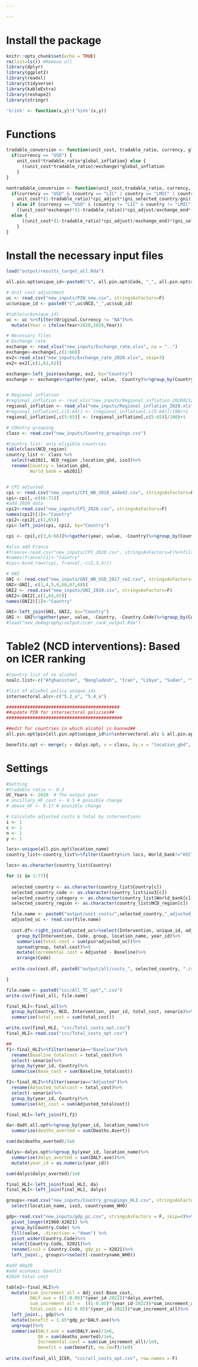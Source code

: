 ```yaml
---

---
```

# Install the package
```r
knitr::opts_chunk$set(echo = TRUE)
rm(list=ls()) #Remove all
library(dplyr)
library(ggplot2)
library(readxl)
library(tidyverse)
library(kableExtra)
library(reshape2)
library(stringr)

'%!in%' <- function(x,y)!('%in%'(x,y))
```

# Functions
```r
tradable_conversion <- function(unit_cost, tradable_ratio, currency, global_inflation, exchange){
  if(currency == "USD") {
    unit_cost*tradable_ratio*global_inflation} else {
      ((unit_cost*tradable_ratio)/exchange)*global_inflation
    }
}

nontradable_conversion <- function(unit_cost,tradable_ratio, currency, cpi_adjust, exchange,country, exchange_end, gni, gni_selected_country){
  if(currency == "USD" & (country == "LIC" | country == "LMIC" | country == "LIC+LMIC+UMIC")) {
    unit_cost*(1-tradable_ratio)*cpi_adjust*(gni_selected_country/gni)
  } else if (currency == "USD" & (country != "LIC" & country != "LMIC" & country != "LIC+LMIC+UMIC")){
    ((unit_cost*exchange)*(1-tradable_ratio))*cpi_adjust/exchange_end*(gni_selected_country/gni)} 
  else {
      ((unit_cost*(1-tradable_ratio)*cpi_adjust)/exchange_end)*(gni_selected_country/gni)
    }
}
```

# Install the necessary input files
```r
load("output/results_target_all.Rda")

all.pin.opt$unique_id<-paste0("C", all.pin.opt$Code, "_", all.pin.opt$sub_id)

# Unit cost adjustment
uc <- read.csv("new_inputs/PIN_new.csv", stringsAsFactors=F)
uc$unique_id <- paste0("C",uc$NCD,"_",uc$sub_id)

#table(uc$unique_id)
uc <- uc %>%filter(Original.Currency != "NA")%>%
  mutate(Year = ifelse(Year>2020,2020,Year))

# Necessary files
# Exchange rate
exchange <- read_xlsx("new_inputs/Exchange_rate.xlsx", na = "..")
exchange<-exchange[,c(1:60)]
ex2<-read_xlsx("new_inputs/Exchange_rate_2020.xlsx", skip=3)
ex2<-ex2[,c(1,61,62)]

exchange<-left_join(exchange, ex2, by="Country")
exchange <- exchange%>%gather(year, value, -Country)%>%group_by(Country)%>%fill(value)%>%spread(year, value)


# Regional inflation
#regional_inflation <- read_xls("new_inputs/Regional_inflation_20200212.xls", sheet = "Data")
regional_inflation <- read_xls("new_inputs/Regional_inflation_2020.xls", sheet = "Data", skip=3)
#regional_inflation[,c(5:64)] <- (regional_inflation[,c(5:64)]/100)+1
regional_inflation[,c(5:65)] <- (regional_inflation[,c(5:65)]/100)+1

# COUntry grouping
class <- read.csv("new_inputs/Country_groupings.csv")

#Country list: only eligible countries
table(class$NCD_region)
country_list <- class %>% 
  select(wb2021, NCD_region ,location_gbd, iso3)%>%
  rename(Country = location_gbd,
         World_bank = wb2021)


# CPI adjusted
cpi <- read.csv("new_inputs/CPI_WB_2018_added2.csv", stringsAsFactors=F)
cpi<-cpi[,-c(66:71)]
#add 2020 data
cpi2<-read.csv("new_inputs/CPI_2020.csv", stringsAsFactors=F)
names(cpi2)[1]<-"Country"
cpi2<-cpi2[,c(1,65)]
cpi<-left_join(cpi, cpi2, by="Country")

cpi <- cpi[,c(3,6:66)]%>%gather(year, value, -Country)%>%group_by(Country)%>%fill(value)%>%spread(year, value)

#also add France
#france<-read.csv("new_inputs/CPI_2020.csv", stringsAsFactors=F)%>%filter(Country.Code=="FRA")
#names(france)[1]<-"Country"
#cpi<-bind_rows(cpi, france[,-c(2,3,4)])

# GNI
GNI <- read.csv("new_inputs/GNI_WB_USD_2017_re2.csv", stringsAsFactors=F)
GNI<-GNI[,-c(1,4,5,6,66,67,68)]
GNI2 <- read.csv("new_inputs/GNI_2020.csv", stringsAsFactors=F)
GNI2<-GNI2[,c(1,64,65)]
names(GNI2)[1]<-"Country"

GNI<-left_join(GNI, GNI2, by="Country")
GNI <- GNI%>%gather(year, value, -Country, -Country.Code)%>%group_by(Country.Code)%>%fill(value)%>%spread(year, value)
#load("new_demography/output/icer_rank_output.Rda")

```


# Table2 (NCD interventions): Based on ICER ranking
```r

#country list of no alcohol
noalc.list<-c("Afghanistan", "Bangladesh", "Iran", "Libya", "Sudan", "Yemen")

#list of alcohol policy unique_ids
intersectoral.alc<-c("5.2_a", "5.4_a")

###########################################  
##update PIN for intersectoral policies##
############################################

##edit for countries in which alcohol is banned##
all.pin.opt$pin[all.pin.opt$unique_id%in%intersectoral.alc & all.pin.opt$location_name%in%noalc.list]<-0

benefits.opt <- merge(y = dalys.opt, x = class, by.x = "location_gbd", by.y = "location_name")%>%rename(Country  = location_gbd)
```

# Settings
```r
#Setting
#tradable_ratio <- 0.3
UC_Years <- 2020  # The output year
# ancillary_HF_cost <- 0.5 # possible change
# above_HF <- 0.17 # possible change
```


```r
# Calculate adjusted costs & total by interventions
i <- 1
c <- 1
n <- 1
y <- 1

locs<-unique(all.pin.opt$location_name)
country_list<-country_list%>%filter(Country%in% locs, World_bank!="HIC")

locs<-as.character(country_list$Country)

for (c in 1:77){
 
  selected_country <- as.character(country_list$Country[c])
  selected_country_code <- as.character(country_list$iso3[c])
  selected_country_category <- as.character(country_list$World_bank[c])
  selected_country_region <- as.character(country_list$NCD_region[c])

  file.name <- paste0("output/unit_costs/",selected_country,"_adjusted_uc_",UC_Years,".csv")
  adjusted_uc <- read.csv(file.name)
        
  cost.df<-right_join(adjusted_uc%>%select(Intervention, unique_id, adjusted_uc), all.pin.opt%>%filter(location_name==selected_country))%>%
    group_by(Intervention, Code, group, location_name, year_id)%>%
    summarise(total.cost = sum(pin*adjusted_uc))%>%
    spread(group, total.cost)%>%
    mutate(incremental.cost = Adjusted - Baseline)%>%
    arrange(Code)
  
  write.csv(cost.df, paste0("output/all/costs_", selected_country, ".csv"), row.names=F)

}

```

```r
file.name <- paste0("ccc/All_TC_opt",".csv")
write.csv(final_all, file.name)

final_HLI<-final_all%>%
  group_by(Country, NCD, Intervention, year_id, total_cost, senario)%>%
  summarise(total_cost = sum(total_cost))

write.csv(final_HLI, "ccc/Total_costs_opt.csv")
final_HLI<-read.csv("ccc/Total_costs_opt.csv")

##
f1<-final_HLI%>%filter(senario=="Baseline")%>%
  rename(Baseline_totalcost = total_cost)%>%
  select(-senario)%>%
  group_by(year_id, Country)%>%
  summarise(Base_cost = sum(Baseline_totalcost))

f2<-final_HLI%>%filter(senario=="Adjusted")%>%
  rename(Adjusted_totalcost = total_cost)%>%
  select(-senario)%>%
  group_by(year_id, Country)%>%
  summarise(Adj_cost = sum(Adjusted_totalcost))

final_HLI<-left_join(f1,f2)

da<-dadt.all.opt%>%group_by(year_id, location_name)%>%
  summarise(deaths_averted = sum(Deaths.Avert))

sum(da$deaths_averted)/1e6

dalys<-dalys.opt%>%group_by(year_id, location_name)%>%
  summarise(dalys_averted = sum(DALY.ave))%>%
  mutate(year_id = as.numeric(year_id))

sum(dalys$dalys_averted)/1e6

final_HLI<-left_join(final_HLI, da)
final_HLI<-left_join(final_HLI, dalys)

groups<-read.csv("new_inputs/Country_groupings_HLI.csv", stringsAsFactors = F)%>%
  select(location_name, iso3, countryname_WHO)

gdp<-read.csv("new_inputs/gdp_pc.csv", stringsAsFactors = F, skip=4)%>% 
  pivot_longer(X1960:X2021) %>% 
  group_by(Country.Code) %>% 
  fill(value, .direction = "down") %>% 
  pivot_wider(Country.Code)%>%
  select(Country.Code, X2021)%>%
  rename(iso3 = Country.Code, gdp_pc = X2021)%>%
  left_join(., groups%>%select(-countryname_WHO))

#add 40q30
#add economic benefit
#2020 total cost

table2<-final_HLI%>%
  mutate(sum_increment_all = Adj_cost-Base_cost,
         DALY.ave = ((1-0.05)^(year_id-2022))*dalys_averted,
         sum_increment_all =  ((1-0.05)^(year_id-2022))*sum_increment_all,
         Total.cost = ((1-0.05)^(year_id-2022))*sum_increment_all)%>%
  left_join(., gdp)%>%
  mutate(benefit = 1.65*gdp_pc*DALY.ave)%>%
  ungroup()%>%
  summarise(DALY.ave = sum(DALY.ave)/1e6,
            DA = sum(deaths_averted)/1e6,
            Incremental.cost = sum(sum_increment_all)/1e9,
            benefit = sum(benefit, na.rm=T)/1e9)
  
write.csv(final_all_ICER, "ccc/all_costs_opt.csv", row.names = F)



```


